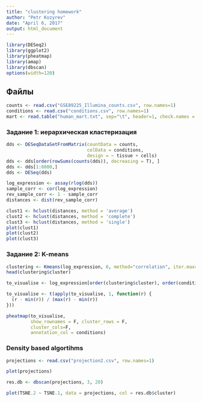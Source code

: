 ```yaml
---
title: "clustering homework"
author: "Petr Kozyrev"
date: "April 6, 2017"
output: html_document
---
```


```r
library(DESeq2)
library(ggplot2)
library(pheatmap)
library(amap)
library(dbscan)
options(width=120)
```

## Файлы

```r
counts <- read.csv("GSE89225_Illumina_counts.csv", row.names=1)
conditions <- read.csv("conditions.csv", row.names=1)
mart <- read.table("human_mart.txt", sep="\t", header=1, check.names = F)
```


### Задание 1: иерархическая кластеризация

```r
dds <- DESeqDataSetFromMatrix(countData = counts,
                              colData = conditions,
                              design = ~ tissue + cells)
dds <- dds[order(rowSums(counts(dds)), decreasing = T), ]
dds <- dds[1:8000,]
dds <- DESeq(dds)

log_expression <- assay(rlog(dds))
sample_corr <- cor(log_expression)
rev_sample_corr <- 1 - sample_corr
distances <- dist(rev_sample_corr)

clust1 <- hclust(distances, method = 'average')
clust2 <- hclust(distances, method = 'complete')
clust3 <- hclust(distances, method = 'single')
plot(clust1)
plot(clust2)
plot(clust3)

```

### Задание 2: K-means

```r
clustering <- Kmeans(log_expression, 6, method="correlation", iter.max=20000)
head(clustering$cluster)

to_visualise <- log_expression[order(clustering$cluster), order(conditions[, 2])]

to_visualise <- t(apply(to_visualise, 1, function(r) {
  (r - min(r)) / (max(r) - min(r))
}))

pheatmap(to_visualise, 
         show_rownames = F, cluster_rows = F,
         cluster_cols=F,
         annotation_col = conditions)
```

### Density based algortihms

```r
projections <- read.csv("projection2.csv", row.names=1)

plot(projections)

res.db <- dbscan(projections, 3, 20)

plot(TSNE.2 ~ TSNE.1, data = projections, col = res.db$cluster)
```

